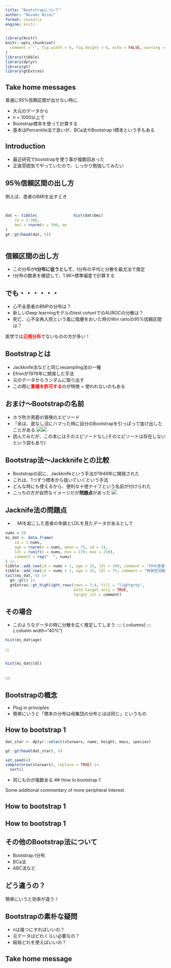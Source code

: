 ```yaml
---
title: "Bootstrapについて"
author: "Nozomi Niimi"
format: revealjs
engine: knitr
---
```


```r
library(knitr)
knitr::opts_chunk$set(
  comment = '', fig.width = 6, fig.height = 6, echo = FALSE, warning = FALSE
)
library(tibble)
library(dplyr)
library(gt)
library(gtExtras)
```

## Take home messages

普通に95%信頼区間が出せない時に.

-   大元のデータから
-   n = 1000以上で
-   Bootstrap標本を使って計算する
-   基本はPercentile法で良いが、BCa法やBootstrap t標本という手もある

## Introduction

-   最近研究でbootstrapを使う事が複数回あった
-   正直雰囲気でやっていたので、しっかり勉強してみたい

## 95％信頼区間の出し方

例えば、患者のBMIを出すとき

## 

::: columns
::: {.column width="40%"}
```r


dat <- tibble(
    id = 1:300, 
    bmi = rnorm(n = 300, mean = 21, sd = 1.0)
)
gt::gt(head(dat, 5))
```
:::

::: {.column width="60%"}
```r

hist(dat$bmi)
```
:::
:::

## 信頼区間の出し方

-   この分布が**t分布に従うとして**、t分布の平均と分散を最尤法で推定
-   t分布の数表を確認して、1.96×標準偏差で計算する

## でも・・・・・・

-   心不全患者のBNPの分布は？
-   新しいDeep learningモデルのtest cohortでのAUROCの分散は？
-   死亡、心不全再入院という風に階層をおいた時のWin ratioの95%信頼区間は？

医学では[**正規分布**]{style="color: red"}でないものの方が多い！

## Bootstrapとは

-   Jackknife法などと同じresampling法の一種
-   Efronが1979年に開発した手法
-   元のデータからランダムに取り出す
-   この際に[**重複を許可する**]{style="color: red"}のが特徴 = 使われないのもある

## おまけ〜Bootstrapの名前
-   ホラ吹き男爵の冒険のエピソード
-   「余は、底なし沼にハマった時に自分のBootstrapを引っぱって抜け出したことがある ![](images/real_bootstrap.png)![](images/horafuki.png)
-   読んでみたが、この本にはそのエピソードなし(そのエピソードは存在しないという説もあり)

## Bootstrap法〜Jackknifeとの比較

-   Bootstrapの前に、Jackknifeという手法が1949年に開発された
-   これは、1つずつ標本から抜いていくという手法
-   どんな時にも使えるから、便利な十徳ナイフという名前が付けられた
-   こっちの方が自然なイメージだが**問題点**があった
![](images/Jackknife.png)

## Jacknife法の問題点

- 　MIを起こした患者の年齢とLDLを見たデータがあるとして

```r
nums = 29
mi_dat <- data.frame(
    id = 1:nums, 
    age = rnorm(n = nums, mean = 75, sd = 3), 
    ldl = runif(n = nums, min = 170, max = 210), 
    comment = rep("  ", nums)
) |> 
tibble::add_row(id = nums + 1, age = 25, ldl = 300, comment = "FHの患者") |> 
tibble::add_row(id = nums + 2, age = 35, ldl = 75, comment = "特発性冠動脈解離")
tail(mi_dat, 4) |> 
  gt::gt() |> 
  gtExtras::gt_highlight_rows(rows = 3:4, fill = "lightgrey",
                              bold_target_only = TRUE, 
                              target_col = comment)
```

## その場合

-   このようなデータの時に分散を広く推定してしまう :::: {.columns} ::: {.column width="40%"}

```r
hist(mi_dat$age)
```

:::

::: {.column width="60%"}
```r
hist(mi_dat$ldl)
```
:::

::::

## Bootstrapの概念

-    Plug in principles
-    簡単にいうと「標本の分布は母集団の分布とほぼ同じ」というもの

## How to bootstrap 1

```r
dat_star <- dplyr::select(starwars, name, height, mass, species)

gt::gt(head(dat_star), 4)
```

```r
set.seed(4)
sample(nrow(starwars), replace = TRUE) |> 
  sort()
```

-    同じものが複数ある
## How to bootstrap 1

::: aside
Some additional commentary of more peripheral interest.
:::

## How to bootstrap 1

## How to bootstrap 1

## その他のBootstrap法について

-   Bootstrap t分布
-   BCa法
-   ABC法など

## どう違うの？

簡単にいうと効率が違う！

## Bootstrapの素朴な疑問

-   nは幾つにすればいいの？
-   元データはどれくらい必要なの？
-   結局どれを使えばいいの？

## Take home message

